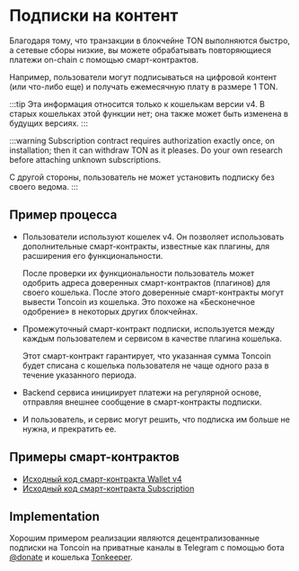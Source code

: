 
# Подписки на контент

Благодаря тому, что транзакции в блокчейне TON выполняются быстро, а сетевые сборы низкие, вы можете обрабатывать повторяющиеся платежи on-chain с помощью смарт-контрактов.

Например, пользователи могут подписываться на цифровой контент (или что-либо еще) и получать ежемесячную плату в размере 1 TON.

:::tip
Эта информация относится только к кошелькам версии v4. В старых кошельках этой функции нет; она также может быть изменена в будущих версиях.
:::

:::warning
Subscription contract requires authorization exactly once, on installation; then it can withdraw TON as it pleases. Do your own research before attaching unknown subscriptions.

С другой стороны, пользователь не может установить подписку без своего ведома.
:::

## Пример процесса

- Пользователи используют кошелек v4. Он позволяет использовать дополнительные смарт-контракты, известные как плагины, для расширения его функциональности.

   После проверки их функциональности пользователь может одобрить адреса доверенных смарт-контрактов (плагинов) для своего кошелька. После этого доверенные смарт-контракты могут вывести Toncoin из кошелька. Это похоже на «Бесконечное одобрение» в некоторых других блокчейнах.

- Промежуточный смарт-контракт подписки, используется между каждым пользователем и сервисом в качестве плагина кошелька.

   Этот смарт-контракт гарантирует, что указанная сумма Toncoin будет списана с кошелька пользователя не чаще одного раза в течение указанного периода.

- Backend сервиса инициирует платежи на регулярной основе, отправляя внешнее сообщение в смарт-контракты подписки.

- И пользователь, и сервис могут решить, что подписка им больше не нужна, и прекратить ее.

## Примеры смарт-контрактов

- [Исходный код смарт-контракта Wallet v4](https://github.com/ton-blockchain/wallet-contract/blob/main/func/wallet-v4-code.fc)
- [Исходный код смарт-контракта Subscription](https://github.com/ton-blockchain/wallet-contract/blob/main/func/simple-subscription-plugin.fc)

## Implementation

Хорошим примером реализации являются децентрализованные подписки на Toncoin на приватные каналы в Telegram с помощью бота [@donate](https://t.me/donate) и кошелька [Tonkeeper](https://tonkeeper.com). <Feedback />

<Feedback />
